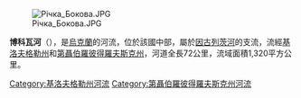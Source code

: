 [[Image:Річка_Бокова.JPG|right]]

'''博科瓦河'''（{{lang-uk|Бокова}}），是[[烏克蘭|烏克蘭]]的河流，位於該國中部，屬於[[因古列茨河|因古列茨河]]的支流，流經[[基洛夫格勒州|基洛夫格勒州]]和[[第聶伯羅彼得羅夫斯克州|第聶伯羅彼得羅夫斯克州]]，河道全長72公里，流域面積1,320平方公里。

{{DEFAULTSORT:Бокова}}
[[Category:基洛夫格勒州河流|Category:基洛夫格勒州河流]]
[[Category:第聶伯羅彼得羅夫斯克州河流|Category:第聶伯羅彼得羅夫斯克州河流]]


{{Ukraine-river-stub}}